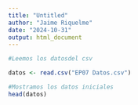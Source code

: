 ```yaml
---
title: "Untitled"
author: "Jaime Riquelme"
date: "2024-10-31"
output: html_document
---
```


```r
#Leemos los datosdel csv

datos <- read.csv("EP07 Datos.csv")

#Mostramos los datos iniciales
head(datos)
```